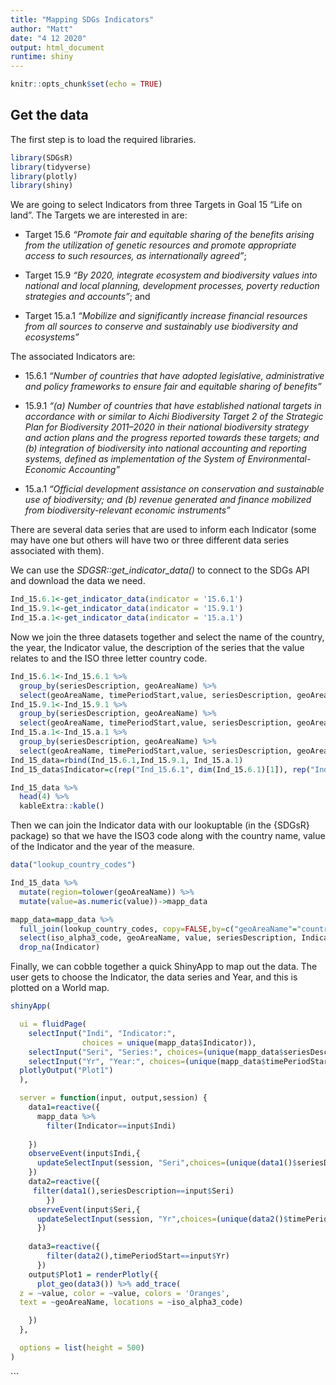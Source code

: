 ```yaml
---
title: "Mapping SDGs Indicators"
author: "Matt"
date: "4 12 2020"
output: html_document
runtime: shiny
---
```


```r
knitr::opts_chunk$set(echo = TRUE)

```

## Get the data

The first step is to load the required libraries. 

```r
library(SDGsR)
library(tidyverse)
library(plotly)
library(shiny)
```

We are going to select Indicators from three Targets in Goal 15 "Life on land". The Targets we are interested in are:

* Target 15.6 *"Promote fair and equitable sharing of the benefits arising from the utilization of genetic resources and promote appropriate access to such resources, as internationally agreed"*; 

* Target 15.9 *"By 2020, integrate ecosystem and biodiversity values into national and local planning, development processes, poverty reduction strategies and accounts"*; and 

* Target 15.a.1 *"Mobilize and significantly increase financial resources from all sources to conserve and sustainably use biodiversity and ecosystems"* 

The associated Indicators are:

* 15.6.1 *"Number of countries that have adopted legislative, administrative and policy frameworks to ensure fair and equitable sharing of benefits"*

* 15.9.1 *"(a) Number of countries that have established national targets in accordance with or similar to Aichi Biodiversity Target 2 of the Strategic Plan for Biodiversity 2011–2020 in their national biodiversity strategy and action plans and the progress reported towards these targets; and (b) integration of biodiversity into national accounting and reporting systems, defined as implementation of the System of Environmental-Economic Accounting"* 

* 15.a.1 *"Official development assistance on conservation and sustainable use of biodiversity; and (b) revenue generated and finance mobilized from biodiversity-relevant economic instruments"*

There are several data series that are used to inform each Indicator (some may have one but others will have two or three different data series associated with them).

We can use the *SDGSR::get_indicator_data()* to connect to the SDGs API and download the data we need. 

```r
Ind_15.6.1<-get_indicator_data(indicator = '15.6.1')
Ind_15.9.1<-get_indicator_data(indicator = '15.9.1')
Ind_15.a.1<-get_indicator_data(indicator = '15.a.1')

```


Now we join the three datasets together and select the name of the country, the year, the Indicator value, the description of the series that the value relates to and the ISO three letter country code.

```r
Ind_15.6.1<-Ind_15.6.1 %>% 
  group_by(seriesDescription, geoAreaName) %>% 
  select(geoAreaName, timePeriodStart,value, seriesDescription, geoAreaCode)
Ind_15.9.1<-Ind_15.9.1 %>% 
  group_by(seriesDescription, geoAreaName) %>% 
  select(geoAreaName, timePeriodStart,value, seriesDescription, geoAreaCode)
Ind_15.a.1<-Ind_15.a.1 %>% 
  group_by(seriesDescription, geoAreaName) %>% 
  select(geoAreaName, timePeriodStart,value, seriesDescription, geoAreaCode)
Ind_15_data=rbind(Ind_15.6.1,Ind_15.9.1, Ind_15.a.1)
Ind_15_data$Indicator=c(rep("Ind_15.6.1", dim(Ind_15.6.1)[1]), rep("Ind_15.9.1", dim(Ind_15.9.1)[1]), rep("Ind_15.a.1", dim(Ind_15.a.1)[1]))

Ind_15_data %>%
  head(4) %>% 
  kableExtra::kable()

```


Then we can join the Indicator data with our lookuptable (in the {SDGsR} package) so that we have the ISO3 code along with the country name, value of the Indicator and the year of the measure.


```r
data("lookup_country_codes")

Ind_15_data %>% 
  mutate(region=tolower(geoAreaName)) %>% 
  mutate(value=as.numeric(value))->mapp_data

mapp_data=mapp_data %>% 
  full_join(lookup_country_codes, copy=FALSE,by=c("geoAreaName"="country_or_area")) %>% 
  select(iso_alpha3_code, geoAreaName, value, seriesDescription, Indicator, timePeriodStart) %>% 
  drop_na(Indicator)

```


Finally, we can cobble together a quick ShinyApp to map out the data. The user gets to choose the Indicator, the data series and Year, and this is plotted on a World map.

```r

shinyApp(

  ui = fluidPage(
    selectInput("Indi", "Indicator:",
                choices = unique(mapp_data$Indicator)),
    selectInput("Seri", "Series:", choices=(unique(mapp_data$seriesDescription))),
    selectInput("Yr", "Year:", choices=(unique(mapp_data$timePeriodStart))),
  plotlyOutput("Plot1")
  ),

  server = function(input, output,session) {
    data1=reactive({
      mapp_data %>% 
        filter(Indicator==input$Indi) 
        
    })
    observeEvent(input$Indi,{
      updateSelectInput(session, "Seri",choices=(unique(data1()$seriesDescription)))
    })
    data2=reactive({
     filter(data1(),seriesDescription==input$Seri)
        })
    observeEvent(input$Seri,{
      updateSelectInput(session, "Yr",choices=(unique(data2()$timePeriodStart)))
      })
    
    data3=reactive({
        filter(data2(),timePeriodStart==input$Yr)
      })
    output$Plot1 = renderPlotly({
      plot_geo(data3()) %>% add_trace(
  z = ~value, color = ~value, colors = 'Oranges',
  text = ~geoAreaName, locations = ~iso_alpha3_code)

    })
  },

  options = list(height = 500)
)
```

```

